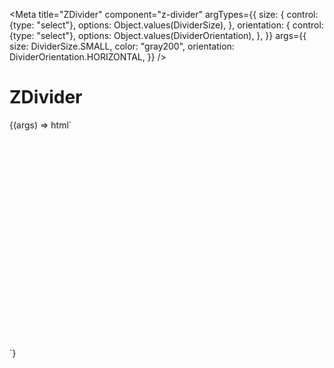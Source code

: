 
<Meta
  title="ZDivider"
  component="z-divider"
  argTypes={{
    size: {
      control: {type: "select"},
      options: Object.values(DividerSize),
    },
    orientation: {
      control: {type: "select"},
      options: Object.values(DividerOrientation),
    },
  }}
  args={{
    size: DividerSize.SMALL,
    color: "gray200",
    orientation: DividerOrientation.HORIZONTAL,
  }}
/>

# ZDivider

<Canvas>
  <Story name="ZDivider">
    {(args) => html`<div style="height: 300px; padding: 24px">
      <z-divider
        size="${args.size}"
        color="${args.color}"
        orientation="${args.orientation}"
      ></z-divider>
    </div>`}
  </Story>
</Canvas>

<ArgsTable of="z-divider" />
